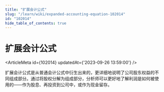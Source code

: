 ```yaml
---
title: "扩展会计公式"
slug: "/learn/wiki/expanded-accounting-equation-102014"
id: "102014"
hide_table_of_contents: true
---
```



# 扩展会计公式

<ArticleMeta id={102014} updatedAt={'2023-09-26 13:59:00'} />
<div className='border-solid border-b border-t-0 my-4 border-[var(--ifm-color-gray-300)]' />

扩展会计公式是从普通会计公式中衍生出来的，更详细地说明了公司股东权益的不同组成部分。通过将股权分解为组成部分，分析师可以更好地了解利润是如何被使用的——作为股息、再投资到公司中，或作为现金留存。
